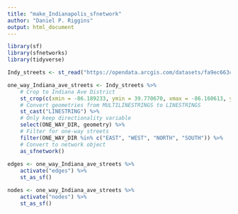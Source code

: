 ```yaml
---
title: "make_Indianapolis_sfnetwork"
author: "Daniel P. Riggins"
output: html_document
---
```


```r
library(sf)
library(sfnetworks)
library(tidyverse)

Indy_streets <- st_read("https://opendata.arcgis.com/datasets/fa9ec663cf25407a9b7645ff14334a7f_13.geojson") 

one_way_Indiana_ave_streets <- Indy_streets %>%
    # Crop to Indiana Ave District
    st_crop(c(xmin = -86.189233, ymin = 39.770670, xmax = -86.160613, ymax = 39.789350)) %>%
    # Convert geometries from MULTILINESTRINGS to LINESTRINGS
    st_cast("LINESTRING") %>%
    # Only keep directionality variable
    select(ONE_WAY_DIR, geometry) %>%
    # Filter for one-way streets
    filter(ONE_WAY_DIR %in% c("EAST", "WEST", "NORTH", "SOUTH")) %>%
    # Convert to network object
    as_sfnetwork()
    
edges <- one_way_Indiana_ave_streets %>%
    activate("edges") %>%
    st_as_sf()

nodes <- one_way_Indiana_ave_streets %>%
    activate("nodes") %>%
    st_as_sf()
```

